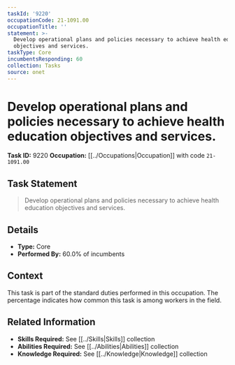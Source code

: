 ```yaml
---
taskId: '9220'
occupationCode: 21-1091.00
occupationTitle: ''
statement: >-
  Develop operational plans and policies necessary to achieve health education
  objectives and services.
taskType: Core
incumbentsResponding: 60
collection: Tasks
source: onet
---
```

# Develop operational plans and policies necessary to achieve health education objectives and services.

**Task ID:** 9220
**Occupation:** [[../Occupations|Occupation]] with code `21-1091.00`

## Task Statement

> Develop operational plans and policies necessary to achieve health education objectives and services.

## Details

- **Type:** Core
- **Performed By:** 60.0% of incumbents

## Context

This task is part of the standard duties performed in this occupation. The percentage indicates how common this task is among workers in the field.

## Related Information

- **Skills Required:** See [[../Skills|Skills]] collection
- **Abilities Required:** See [[../Abilities|Abilities]] collection
- **Knowledge Required:** See [[../Knowledge|Knowledge]] collection
